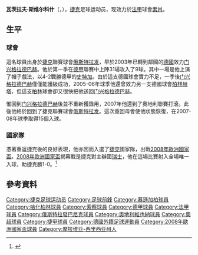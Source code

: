 {{noteTA
|G1=uefa
|T=zh-hans:瓦茨拉夫·斯维尔科什;zh-hk:瓦茨拉夫·史華高斯;zh-tw:瓦茨拉夫·斯維爾科什;
|1=zh-hans:斯维尔科什;zh-hk:史華高斯;zh-tw:斯維爾科什;
|2=zh-hans:索肖;zh-hk:索察;zh-tw:索肖;
}}
{{Football player infobox
| playername = 瓦茨拉夫·斯维尔科什<br>''Václav Svěrkoš''
| image = [[File:Vaclav_Sverkos.jpg|200px]]
| fullname = Václav Svěrkoš 
| englishfullname = 
| height = {{height|m=1.84}}
| nickname = 
| dateofbirth = {{birth date and age|1983|11|1}} 
| cityofbirth = [[特日内茨|特日内茨]]
| countryofbirth = [[捷克斯洛伐克|捷克斯洛伐克]]（現[[捷克|捷克]]）
| currentclub = [[索肖足球俱乐部|索肖]]
| clubnumber = 5
| position = [[前锋_(足球)|前鋒]]
| youthyears = 1990-98<br/>1998-01
| youthclubs = [[弗里代克-米斯泰克足球俱乐部|弗里代克-米斯泰克]]<br/>[[俄斯特拉發巴尼克足球俱樂部|俄斯特拉发]]
| years = 2001-03<br/>2003-05<br/>2005-06<br/>2006-07<br/>2007<br>2007-08<br>2009-
| clubs = [[俄斯特拉發巴尼克足球俱樂部|俄斯特拉发]]<br/>[[门兴格拉德巴赫足球俱乐部|门兴格拉德巴赫]]<br/>[[柏林赫塔足球俱乐部|柏林赫塔]]<br/>[[门兴格拉德巴赫足球俱乐部|门兴格拉德巴赫]]<br/>[[奥地利维也纳足球俱乐部|奥地利维也纳]]<br/>[[俄斯特拉发足球俱乐部|俄斯特拉发]]<br>[[索肖足球俱乐部|索肖]]
| caps(goals) = 26(14)<br/>70(17)<br/>10(0)<br/>6(0)<br/>7(0)<br>39 (22)<br>{{0}}11 {{0}}(6)
| nationalyears = 2008年至今
| nationalteam = [[捷克国家足球队|捷克]]
| nationalcaps(goals) = 3(1)
| pcupdate = 2009年3月15日
| ntupdate = 2008年6月7日 (六) 13:42 (UTC)
}}
'''瓦茨拉夫·斯维尔科什'''（{{lang-cs|'''Václav Svěrkoš'''}}，{{bd|1983年|11月1日|catidx=}}），[[捷克|捷克]]足球运动员，现效力於[[法甲|法甲]]球會[[索肖足球俱乐部|索肖]]。

==生平==
===球會===
這名球員出身於[[捷克|捷克]]聯賽球會[[俄斯特拉发足球俱乐部|俄斯特拉发]]，早於2003年已轉到鄰國的[[德國|德國]]效力[[门兴格拉德巴赫足球俱乐部|门兴格拉德巴赫]]。他於第一季在[[德甲|德甲]]聯賽中上陣31場攻入了9球。其中一場是他上演了帽子戲法，以4-2戰勝德甲的[[史特加|史特加]]。由於這支德國球會實力不足，一季後[[门兴格拉德巴赫足球俱乐部|门兴格拉德巴赫]]僅僅能護級成功，2005-06年球季他還曾效力另一支德國球會[[柏林赫塔足球俱乐部|柏林赫塔]]，但這支[[柏林|柏林]]球會卻又很快把他送回[[门兴格拉德巴赫足球俱乐部|门兴格拉德巴赫]]。

惟回到[[门兴格拉德巴赫足球俱乐部|门兴格拉德巴赫]]後並不重新獲錄用，2007年他還到了奧地利聯賽打滾。此後他終於回到了捷克聯賽球會[[俄斯特拉发足球俱乐部|俄斯特拉发]]。這次重回母會使他狀態恢復，在2007-08年球季取得15個入球。

===國家隊===
憑著重返捷克後的良好表現，他亦因而入選了[[捷克国家足球队|捷克]]國家隊，出戰[[2008年歐洲國家盃|2008年歐洲國家盃]]。[[2008年歐洲國家盃|2008年歐洲國家盃]]揭幕戰是捷克對主辦國[[瑞士國家足球隊|瑞士]]，他在這場比賽射入全場唯一入球，助捷克勝1-0。<ref>{{cite web|url=http://en.euro2008.uefa.com/tournament/matches/match=300682/report=rp.html|title=Switzerland 0-1 Czech Republic|publisher=UEFA|date=June 7, 2008|deadurl=yes|archiveurl=https://web.archive.org/web/20090108023556/http://en.euro2008.uefa.com/tournament/matches/match=300682/report=rp.html|archivedate=2009年1月8日}}</ref>

==參考資料==
{{reflist}}

{{2008年欧洲足球锦标赛捷克参赛名单}}

{{DEFAULTSORT:Sverkos, Vaclav}}
[[Category:捷克足球运动员|Category:捷克足球运动员]]
[[Category:足球前鋒|Category:足球前鋒]]
[[Category:慕遜加柏球員|Category:慕遜加柏球員]]
[[Category:哈化柏林球員|Category:哈化柏林球員]]
[[Category:索察球員|Category:索察球員]]
[[Category:德甲球員|Category:德甲球員]]
[[Category:法甲球員|Category:法甲球員]]
[[Category:俄斯特拉發巴尼克球員|Category:俄斯特拉發巴尼克球員]]
[[Category:奧地利維也納球員|Category:奧地利維也納球員]]
[[Category:奧超球員|Category:奧超球員]]
[[Category:捷甲球員|Category:捷甲球員]]
[[Category:德國外籍足球運動員|Category:德國外籍足球運動員]]
[[Category:2008年歐洲國家盃球員|Category:2008年歐洲國家盃球員]]
[[Category:摩拉维亚-西里西亚州人|Category:摩拉维亚-西里西亚州人]]